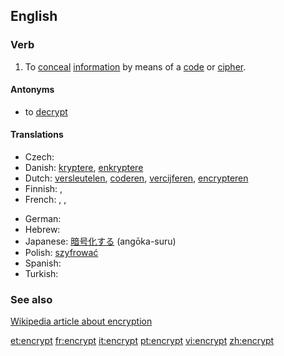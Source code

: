 ==English==

===Verb===
{{en-verb}}

# To [[conceal]] [[information]] by means of a [[code]] or [[cipher]].

====Antonyms====
* to [[decrypt]]

====Translations====
{{trans-top|to conceal information by means of a code or cipher}}
* Czech: {{t-|cs|zašifrovat}}
* Danish: [[kryptere]], [[enkryptere]]
* Dutch: [[versleutelen]], [[coderen]], [[vercijferen]], [[encrypteren]]
* Finnish: {{t-|fi|kryptata}}, {{t+|fi|salata}}
* French: {{t+|fr|coder}}, {{t+|fr|chiffrer}}, {{t+|fr|crypter}}
{{trans-mid}}
* German: {{t-|de|verschlüsseln}}
* Hebrew: {{t|he|הצפין|sc=Hebr}}
* Japanese: [[暗号化する]] (angōka-suru)
* Polish: [[szyfrować]]
* Spanish: {{t|es|cifrado|m}}
* Turkish: {{t|tr|şifrelemek}}
{{trans-bottom}}

===See also===
[[w:Encryption|Wikipedia article about encryption]]

[[et:encrypt]]
[[fr:encrypt]]
[[it:encrypt]]
[[pt:encrypt]]
[[vi:encrypt]]
[[zh:encrypt]]
